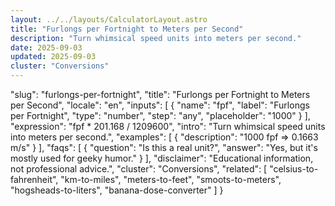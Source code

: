 ```yaml
---
layout: ../../layouts/CalculatorLayout.astro
title: "Furlongs per Fortnight to Meters per Second"
description: "Turn whimsical speed units into meters per second."
date: 2025-09-03
updated: 2025-09-03
cluster: "Conversions"
---
```


  "slug": "furlongs-per-fortnight",
  "title": "Furlongs per Fortnight to Meters per Second",
  "locale": "en",
  "inputs": [
    {
      "name": "fpf",
      "label": "Furlongs per Fortnight",
      "type": "number",
      "step": "any",
      "placeholder": "1000"
    }
  ],
  "expression": "fpf * 201.168 / 1209600",
  "intro": "Turn whimsical speed units into meters per second.",
  "examples": [
    {
      "description": "1000 fpf ⇒ 0.1663 m/s"
    }
  ],
  "faqs": [
    {
      "question": "Is this a real unit?",
      "answer": "Yes, but it's mostly used for geeky humor."
    }
  ],
  "disclaimer": "Educational information, not professional advice.",
  "cluster": "Conversions",
  "related": [
    "celsius-to-fahrenheit",
    "km-to-miles",
    "meters-to-feet",
    "smoots-to-meters",
    "hogsheads-to-liters",
    "banana-dose-converter"
  ]
}

<Calculator schema={schema} />

